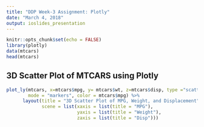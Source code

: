 ---
title: "DDP Week-3 Assignment: Plotly"
date: "March 4, 2018"
output: ioslides_presentation
---

```{r setup, include=FALSE}
knitr::opts_chunk$set(echo = FALSE)
library(plotly)
data(mtcars)
head(mtcars)
```

## 3D Scatter Plot of MTCARS using Plotly

```{r, comment="", echo=FALSE}

plot_ly(mtcars, x=mtcars$mpg, y= mtcars$wt, z=mtcars$disp, type ="scatter3d",
        mode = "markers", color = mtcars$mpg) %>% 
      layout(title = "3D Scatter Plot of MPG, Weight, and Displacement",
             scene = list(xaxis = list(title = "MPG"),
                          yaxis = list(title = "Weight"),
                          zaxis = list(title = "Disp")))
        
```
